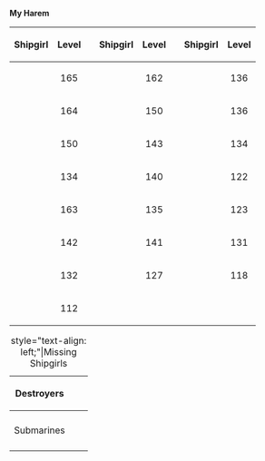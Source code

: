 '''My Harem'''

{| class="article-table"
|-
!Shipgirl
!Level
!
!Shipgirl
!Level
!
!Shipgirl
!Level
|-
| style="text-align: center;"|{{ShipBattleCardKai|Kongou/Kai Ni|layers=ring ring_glow}}
| style="text-align: center;" |165
!
| style="text-align: center;"|{{ShipBattleCardKai|Kiso/Kai Ni|layers=ring ring_glow}}
| style="text-align: center;"|162
!
| style="text-align: center;"|{{ShipBattleCardKai|Haruna/Kai Ni|layers=ring ring_glow}}
| style="text-align: center;"|136
|-
| style="text-align: center;"|{{ShipBattleCardKai|Bismarck/Drei|layers=ring ring_glow}}
| style="text-align: center;"|164
!
| style="text-align: center;"|{{ShipBattleCardKai|Musashi/Kai Ni|layers=ring ring_glow}}
| style="text-align: center;"|150
!
| style="text-align: center;"|{{ShipBattleCardKai|Graf Zeppelin/Kai|layers=ring ring_glow}}
| style="text-align: center;"|136
|-
| style="text-align: center;"|{{ShipBattleCardKai|Yamato/Kai|layers=ring ring_glow}}
| style="text-align: center;"|150
!
| style="text-align: center;"|{{ShipBattleCardKai|Isokaze/B Kai|layers=ring ring_glow}}
| style="text-align: center;"|143
!
| style="text-align: center;"|{{ShipBattleCardKai|Yura/Kai Ni|layers=ring ring_glow}}
| style="text-align: center;"|134
|-
| style="text-align: center;"|{{ShipBattleCardKai|Kaga/Kai|layers=ring ring_glow}}
| style="text-align: center;"|134
!
| style="text-align: center;"|{{ShipBattleCardKai|Akagi/Kai|layers=ring ring_glow}}
| style="text-align: center;"|140
!
| style="text-align: center;"|{{ShipBattleCardKai|Kawakaze/Kai Ni|layers=ring ring_glow}}
| style="text-align: center;"|122
|-
| style="text-align: center;"|{{ShipBattleCardKai|Ro-500|layers=ring ring_glow}}
| style="text-align: center;"|163
!
| style="text-align: center;"|{{ShipBattleCardKai|Kitakami/Kai Ni|layers=ring ring_glow}}
| style="text-align: center;"|135
!
| style="text-align: center;"|{{ShipBattleCardKai|Prinz Eugen/Kai|layers=ring ring_glow}}
|style="text-align: center;"|123
|-
| style="text-align: center;"|{{ShipBattleCardKai|Nagato/Kai Ni|layers=ring ring_glow}}
| style="text-align: center;"|142
!
| style="text-align: center;"|{{ShipBattleCardKai|Warspite/Kai|layers=ring ring_glow}}
| style="text-align: center;"|141
!
| style="text-align: center;"|{{ShipBattleCardKai|Maya/Kai Ni|layers=ring ring_glow}}
| style="text-align: center;"|131
|-
| style="text-align: center;"|{{ShipBattleCardKai|Shoukaku/Kai Ni A|layers=ring ring_glow}}
| style="text-align: center;"|132
!
|style="text-align: center;"|{{ShipBattleCardKai|Zuikaku/Kai Ni A|layers=ring ring_glow}}
| style="text-align: center;"|127
!
|style="text-align: center;"|{{ShipBattleCardKai|Suzuya/Kai Ni|layers=ring ring_glow}}
| style="text-align: center;"|118
|-
|style="text-align: center;"|{{ShipBattleCardKai|Yuudachi/Kai Ni|layers=ring ring_glow}}
| style="text-align: center;"|112
|}


{| class="article-table"
|+ style="text-align: left;"|Missing Shipgirls
|-
!Destroyers
!
!
|-
!{{ShipBattleCardKai|Harukaze}}
!
!
|-
!Submarines
!
!
|-
!{{ShipBattleCardKai|I-26}}
|}